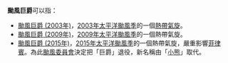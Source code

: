 {{NoteTA
|G1=TyphoonNew
|G2=TyphoonOld
|G3=Weather
}}
'''颱風巨爵'''可以指：

*[[颱風巨爵_(2003年)|颱風巨爵 (2003年)]]，[[2003年太平洋颱風季|2003年太平洋颱風季]]的一個[[熱帶氣旋|熱帶氣旋]]。
*[[颱風巨爵_(2009年)|颱風巨爵 (2009年)]]，[[2009年太平洋颱風季|2009年太平洋颱風季]]的一個熱帶氣旋。
*[[颱風巨爵_(2015年)|颱風巨爵 (2015年)]]，[[2015年太平洋颱風季|2015年太平洋颱風季]]的一個熱帶氣旋，嚴重影響[[菲律賓|菲律賓]]。為此[[颱風委員會|颱風委員會]]決定把「巨爵」退役，新名稱由「[[颱風小熊|小熊]]」取代。

{{消歧义|cat=热带气旋消歧义}}

{{太平洋颱風季熱帶氣旋名單}}